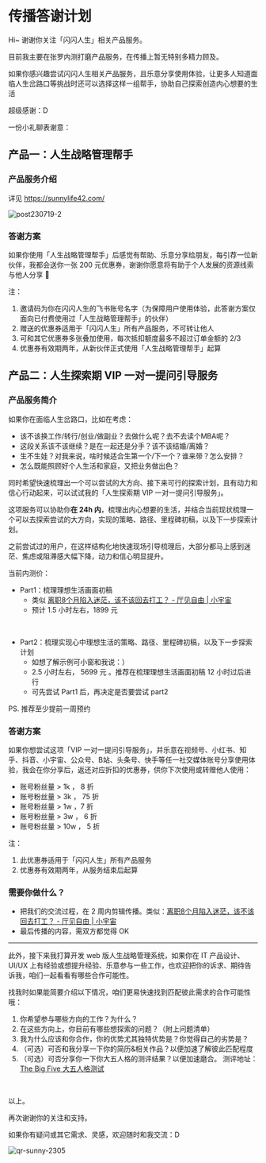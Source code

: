 # 传播答谢计划

Hi~ 谢谢你关注「闪闪人生」相关产品服务。

目前我主要在张罗内测打磨产品服务，在传播上暂无特别多精力顾及。

如果你感兴趣尝试闪闪人生相关产品服务，且乐意分享使用体验，让更多人知道面临人生岔路口等挑战时还可以选择这样一组帮手，协助自己探索创造内心想要的生活

超级感谢：D

一份小礼聊表谢意：

## 产品一：人生战略管理帮手 

### 产品服务介绍

详见 https://sunnylife42.com/


![post230719-2](https://cdn.sunnyhuang.net/share/230731-08.jpg  ':size=400')


### 答谢方案 

如果你使用「人生战略管理帮手」后感觉有帮助、乐意分享给朋友，每引荐一位新伙伴，我都会送你一张 200 元优惠券，谢谢你愿意将有助于个人发展的资源线索与他人分享 🤗

注：
1. 邀请码为你在闪闪人生的飞书账号名字（为保障用户使用体验，此答谢方案仅面向已付费使用过「人生战略管理帮手」的伙伴）
2. 赠送的优惠券适用于「闪闪人生」所有产品服务，不可转让他人
3. 可和其它优惠券多张叠加使用，每次抵扣额度最多不超过订单金额的 2/3
4. 优惠券有效期两年，从新伙伴正式使用「人生战略管理帮手」起算


## 产品二：人生探索期 VIP 一对一提问引导服务

### 产品服务简介

如果你在面临人生岔路口，比如在考虑：
* 该不该换工作/转行/创业/做副业？去做什么呢？去不去读个MBA呢？
* 这段关系该不该继续？是在一起还是分手？该不该结婚/离婚？
* 生不生娃？对我来说，啥时候适合生第一个/下一个？谁来带？怎么安排？
* 怎么既能照顾好个人生活和家庭，又把业务做出色？

同时希望快速梳理出一个可以尝试的大方向、接下来可行的探索计划，且有动力和信心行动起来，可以试试我的「人生探索期 VIP 一对一提问引导服务」。

这项服务可以协助你**在 24h 内**，梳理出内心想要的生活，并结合当前现状梳理一个可以去探索尝试的大方向，实现的策略、路径、里程碑初稿，以及下一步探索计划。

之前尝试过的用户，在这样结构化地快速现场引导梳理后，大部分都马上感到迷茫、焦虑或阻滞感大幅下降，动力和信心明显提升。

当前内测价：

- Part1：梳理理想生活画面初稿
  - 类似 [离职8个月陷入迷茫，该不该回去打工？ - 厅见自由 | 小宇宙](https://www.xiaoyuzhoufm.com/episode/6422a20c8aca9099d785bd4b)
  - 预计 1.5 小时左右，1899 元 

<br />

- Part2：梳理实现心中理想生活的策略、路径、里程碑初稿，以及下一步探索计划
  - 如想了解示例可小窗和我说：）
  - 2.5 小时左右， 5699 元 。推荐在梳理理想生活画面初稿 12 小时过后进行
  - 可先尝试 Part1 后，再决定是否要尝试 part2 

PS. 推荐至少提前一周预约

### 答谢方案

如果你想尝试这项「VIP 一对一提问引导服务」，并乐意在视频号、小红书、知乎、抖音、小宇宙、公众号、B站、头条号、快手等任一社交媒体账号分享使用体验，我会在你分享后，返还对应折扣的优惠券，供你下次使用或转赠他人使用：

- 账号粉丝量 > 1k ， 8 折
- 账号粉丝量 > 3k ， 75 折
- 账号粉丝量 > 1w ，7 折
- 账号粉丝量 > 3w ， 6 折
- 账号粉丝量 > 10w ， 5 折



注：
1. 此优惠券适用于「闪闪人生」所有产品服务
2. 优惠券有效期两年，从服务结束后起算

### 需要你做什么？

- 把我们的交流过程，在 2 周内剪辑传播。类似：[离职8个月陷入迷茫，该不该回去打工？ - 厅见自由 | 小宇宙](https://www.xiaoyuzhoufm.com/episode/6422a20c8aca9099d785bd4b)
- 最后传播的内容，需双方都觉得 OK




---


此外，接下来我打算开发 web 版人生战略管理系统，如果你在 IT 产品设计、UI/UX 上有经验或想提升经验、乐意参与一些工作，也欢迎把你的诉求、期待告诉我，咱们一起看看有哪些合作可能性。

找我时如果能简要介绍以下情况，咱们更易快速找到匹配彼此需求的合作可能性哦：

1. 你希望参与哪些方向的工作？为什么？
2. 在这些方向上，你目前有哪些想探索的问题？（附上问题清单）
3. 我为什么应该和你合作，你的优势尤其独特优势是？你觉得自己的劣势是？
5. （可选）可否和我分享一下你的简历&相关作品？以便加速了解彼此匹配程度
6. （可选）可否分享你一下你大五人格的测评结果？以便加速磨合。
测评地址：[The Big Five 大五人格测试](http://www.apesk.com/bigfive/index.asp)



<br />

以上。


再次谢谢你的关注和支持。

如果你有疑问或其它需求、灵感，欢迎随时和我交流：D

![qr-sunny-2305](https://cdn.sunnyhuang.net/share/qr-sunny-2305.jpg/webp ':size=200')


